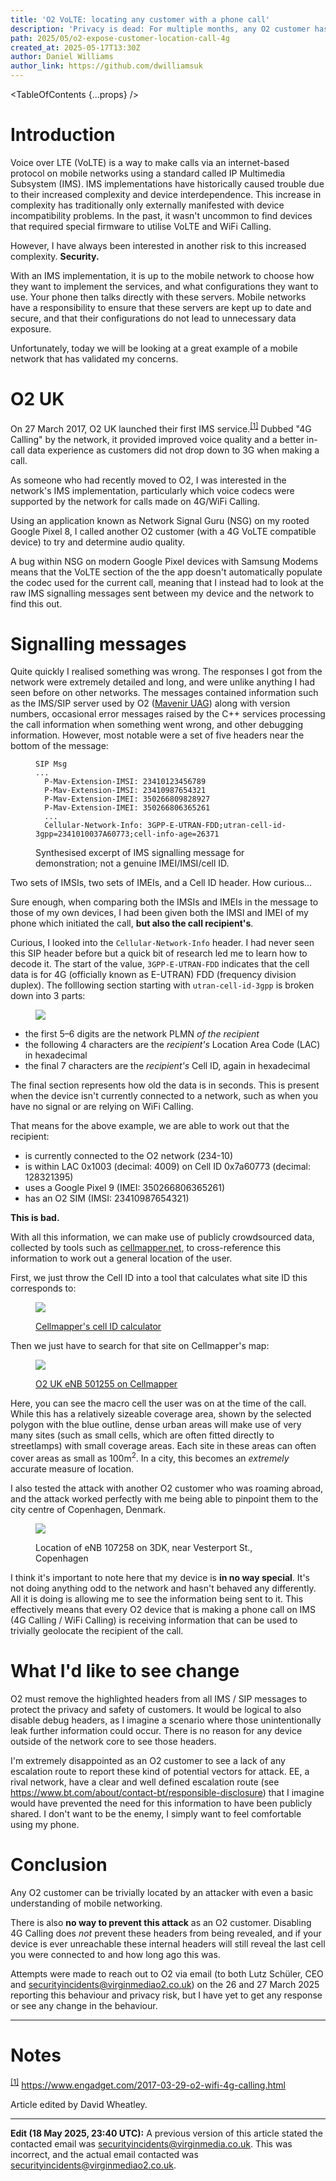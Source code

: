```yaml
---
title: 'O2 VoLTE: locating any customer with a phone call'
description: 'Privacy is dead: For multiple months, any O2 customer has had their location exposed to call initiators without their knowledge.'
path: 2025/05/o2-expose-customer-location-call-4g
created_at: 2025-05-17T13:30Z
author: Daniel Williams
author_link: https://github.com/dwilliamsuk
---
```


<TableOfContents {...props} />

# Introduction

Voice over LTE (VoLTE) is a way to make calls via an internet-based protocol on mobile networks using a standard called IP Multimedia Subsystem
(IMS). IMS implementations have historically caused trouble due to their increased complexity and device interdependence. This increase in
complexity has traditionally only externally manifested with device incompatibility problems. In the past, it wasn't uncommon to find devices
that required special firmware to utilise VoLTE and WiFi Calling.

However, I have always been interested in another risk to this increased complexity. **Security.**

With an IMS implementation, it is up to the mobile network to choose how they want to implement the services, and what configurations they want
to use. Your phone then talks directly with these servers. Mobile networks have a responsibility to ensure that these servers are kept up to date
and secure, and that their configurations do not lead to unnecessary data exposure.

Unfortunately, today we will be looking at a great example of a mobile network that has validated my concerns.

# O2 UK

On 27 March 2017, O2 UK launched their first IMS service.<sup id="note-1-link">[\[1\]](#note-1)</sup> Dubbed "4G Calling" by the network, it
provided improved voice quality and a better in-call data experience as customers did not drop down to 3G when making a call.

As someone who had recently moved to O2, I was interested in the network's IMS implementation, particularly which voice codecs were supported by
the network for calls made on 4G/WiFi Calling.

Using an application known as Network Signal Guru (NSG) on my rooted Google Pixel 8, I called another O2 customer (with a 4G VoLTE compatible
device) to try and determine audio quality.

A bug within NSG on modern Google Pixel devices with Samsung Modems means that the VoLTE section of the the app doesn't automatically populate
the codec used for the current call, meaning that I instead had to look at the raw IMS signalling messages sent between my device and the network
to find this out.

# Signalling messages

Quite quickly I realised something was wrong. The responses I got from the network were extremely detailed and long, and were unlike anything I
had seen before on other networks. The messages contained information such as the IMS/SIP server used by O2
([Mavenir UAG](https://www.mavenir.com/portfolio/mavcore/cloud-native-ims/)) along with version numbers, occasional error messages raised by the
C++ services processing the call information when something went wrong, and other debugging information. However, most notable were a set of five
headers near the bottom of the message:

<figure>

```
SIP Msg
...
  P-Mav-Extension-IMSI: 23410123456789
  P-Mav-Extension-IMSI: 23410987654321
  P-Mav-Extension-IMEI: 350266809828927
  P-Mav-Extension-IMEI: 350266806365261
  ...
  Cellular-Network-Info: 3GPP-E-UTRAN-FDD;utran-cell-id-3gpp=2341010037A60773;cell-info-age=26371
```

<figcaption>
Synthesised excerpt of IMS signalling message for demonstration; not a genuine IMEI/IMSI/cell ID.
</figcaption>
</figure>

Two sets of IMSIs, two sets of IMEIs, and a Cell ID header. How curious&hellip;

Sure enough, when comparing both the IMSIs and IMEIs in the message to those of my own devices, I had been given both the IMSI and IMEI of my
phone which initiated the call, **but also the call recipient's**.

Curious, I looked into the `Cellular-Network-Info` header. I had never seen this SIP header before but a quick bit of research led me to learn
how to decode it. The start of the value, `3GPP-E-UTRAN-FDD` indicates that the cell data is for 4G (officially known as E-UTRAN) FDD (frequency
division duplex). The folllowing section starting with `utran-cell-id-3gpp` is broken down into 3 parts:

<figure>

![](./cell-header-breakdown.svg)

</figure>

- the first 5&ndash;6 digits are the network PLMN _of the recipient_
- the following 4 characters are the _recipient's_ Location Area Code (LAC) in hexadecimal
- the final 7 characters are the _recipient's_ Cell ID, again in hexadecimal

The final section represents how old the data is in seconds. This is present when the device isn't currently connected to a network, such as when
you have no signal or are relying on WiFi Calling.

That means for the above example, we are able to work out that the recipient:

- is currently connected to the O2 network (234-10)
- is within LAC 0x1003 (decimal: 4009) on Cell ID 0x7a60773 (decimal: 128321395)
- uses a Google Pixel 9 (IMEI: 350266806365261)
- has an O2 SIM (IMSI: 23410987654321)

**This is bad.**

With all this information, we can make use of publicly crowdsourced data, collected by tools such as [cellmapper.net](https://cellmapper.net), to
cross-reference this information to work out a general location of the user.

First, we just throw the Cell ID into a tool that calculates what site ID this corresponds to:

<figure>

![](./cell-id-calculator.png)

<figcaption>

[Cellmapper's cell ID calculator](https://www.cellmapper.net/enbid?net=LTE&cellid=128321395)

</figcaption>
</figure>

Then we just have to search for that site on Cellmapper's map:

<figure>

![](./cellmapper-sector.png)

<figcaption>

[O2 UK eNB 501255 on Cellmapper](https://www.cellmapper.net/map?MCC=234&MNC=10&type=LTE&latitude=51.52666039304819&longitude=-0.6526597015225719&zoom=16&showTowers=true&showIcons=true&showTowerLabels=true&clusterEnabled=true&tilesEnabled=true&showOrphans=false&showNoFrequencyOnly=false&showFrequencyOnly=false&showBandwidthOnly=false&DateFilterType=Last&showHex=false&showVerifiedOnly=false&showUnverifiedOnly=false&showLTECAOnly=false&showENDCOnly=false&showBand=0&showSectorColours=true&mapType=roadmap&darkMode=false&imperialUnits=false)

</figcaption>
</figure>

Here, you can see the macro cell the user was on at the time of the call. While this has a relatively sizeable coverage area, shown by the
selected polygon with the blue outline, dense urban areas will make use of very many sites (such as small cells, which are often fitted directly
to streetlamps) with small coverage areas. Each site in these areas can often cover areas as small as 100m<sup>2</sup>. In a city, this becomes
an _extremely_ accurate measure of location.

I also tested the attack with another O2 customer who was roaming abroad, and the attack worked perfectly with me being able to pinpoint them to
the city centre of Copenhagen, Denmark.

<figure>

![](./dk-site.png)

<figcaption>Location of eNB 107258 on 3DK, near Vesterport St., Copenhagen</figcaption>

</figure>

I think it's important to note here that my device is **in no way special**. It's not doing anything odd to the network and hasn't behaved any
differently. All it is doing is allowing me to see the information being sent to it. This effectively means that every O2 device that is making a
phone call on IMS (4G Calling / WiFi Calling) is receiving information that can be used to trivially geolocate the recipient of the call.

# What I'd like to see change

O2 must remove the highlighted headers from all IMS / SIP messages to protect the privacy and safety of customers. It would be logical to also
disable debug headers, as I imagine a scenario where those unintentionally leak further information could occur. There is no reason for any
device outside of the network core to see those headers.

I'm extremely disappointed as an O2 customer to see a lack of any escalation route to report these kind of potential vectors for attack. EE, a
rival network, have a clear and well defined escalation route (see https://www.bt.com/about/contact-bt/responsible-disclosure) that I imagine
would have prevented the need for this information to have been publicly shared. I don't want to be the enemy, I simply want to feel comfortable
using my phone.

# Conclusion

Any O2 customer can be trivially located by an attacker with even a basic understanding of mobile networking.

There is also **no way to prevent this attack** as an O2 customer. Disabling 4G Calling does _not_ prevent these headers from being revealed, and
if your device is ever unreachable these internal headers will still reveal the last cell you were connected to and how long ago this was.

Attempts were made to reach out to O2 via email (to both Lutz Schüler, CEO and securityincidents@virginmediao2.co.uk) on the 26 and 27 March 2025
reporting this behaviour and privacy risk, but I have yet to get any response or see any change in the behaviour.

---

# Notes

<sup id="note-1">[\[1\]](#note-1-link)</sup> https://www.engadget.com/2017-03-29-o2-wifi-4g-calling.html

Article edited by David Wheatley.

---

**Edit (18 May 2025, 23:40 UTC):** A previous version of this article stated the contacted email was securityincidents@virginmedia.co.uk. This
was incorrect, and the actual email contacted was securityincidents@virginmediao2.co.uk.
